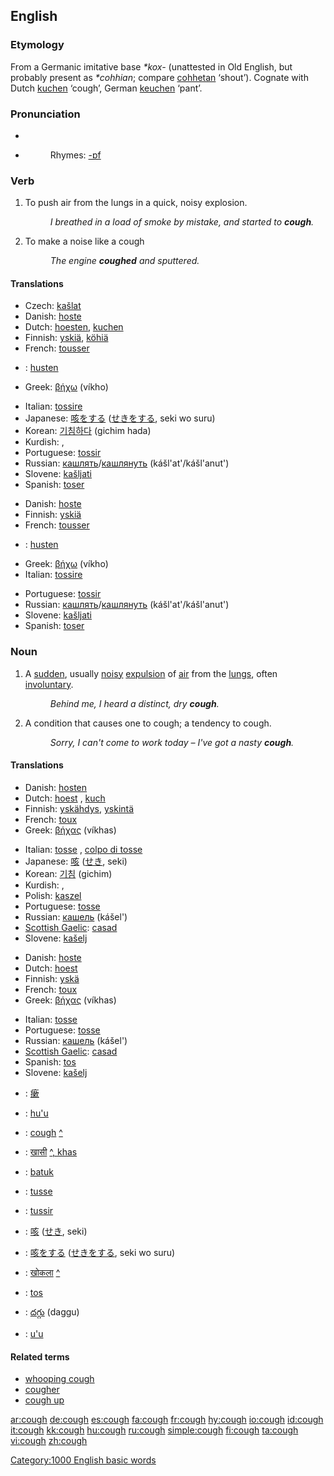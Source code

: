 ==English==

===Etymology===
From a Germanic imitative base ''*kox-'' (unattested in Old English, but probably present as ''*cohhian''; compare [[cohhetan]] ‘shout’).  Cognate with Dutch [[kuchen]] ‘cough’, German [[keuchen]] ‘pant’.

===Pronunciation===
*{{IPA|/kɒf/}}
*{{audio|en-us-cough.ogg|Audio (US)}}
*:Rhymes: [[Rhymes:English:-ɒf|-ɒf]]

===Verb===
{{en-verb}}

# To push air from the lungs in a quick, noisy explosion.
#:''I breathed in a load of smoke by mistake, and started to '''cough'''.''
# To make a noise like a cough
#:''The engine '''coughed''' and sputtered.''

====Translations====
{{trans-top|push air from the lungs}}
*Czech: [[kašlat]]
*Danish: [[hoste]]
*Dutch: [[hoesten]], [[kuchen]]
*Finnish: [[yskiä]], [[köhiä]]
*French: [[tousser]]
*{{de}}: [[husten]]
*Greek: [[βήχω]] (víkho)
{{trans-mid}}
*Italian: [[tossire]]
*Japanese: [[咳をする]] ([[せきをする]], seki wo suru)
*Korean: [[기침하다]] (gichim hada)
*Kurdish: {{KUchar|[[کۆکین]]}}, {{KUchar|[[کۆخین]]}}
*Portuguese: [[tossir]]
*Russian: [[кашлять]]/[[кашлянуть]] (kášl'at'/kášl'anut')
*Slovene: [[kašljati]]
*Spanish: [[toser]]
{{trans-bottom}}

{{trans-top|make a noise like a cough}}
*Danish: [[hoste]]
*Finnish: [[yskiä]]
*French: [[tousser]]
*{{de}}: [[husten]]
*Greek: [[βήχω]] (víkho)
*Italian: [[tossire]]
{{trans-mid}}
*Portuguese: [[tossir]]
*Russian: [[кашлять]]/[[кашлянуть]] (kášl'at'/kášl'anut')
*Slovene: [[kašljati]]
*Spanish: [[toser]]
{{trans-bottom}}

===Noun===
{{en-noun}}
# {{symptom}} A [[sudden]], usually [[noisy]] [[expulsion]] of [[air]] from the [[lungs]], often [[involuntary]].
#:''Behind me, I heard a distinct, dry '''cough'''.''
# A condition that causes one to cough; a tendency to cough.
#:''Sorry, I can't come to work today – I've got a nasty '''cough'''.''

====Translations====
{{trans-top|expulsion of air from the lungs}}
*Danish: [[hosten]] {{c}}
*Dutch: [[hoest]] {{m}}, [[kuch]] {{m}}
*Finnish: [[yskähdys]], [[yskintä]]
*French: [[toux]] {{f}}
*Greek: [[βήχας]] (víkhas) {{m}}
{{trans-mid}}
*Italian: [[tosse]] {{f}}, [[colpo di tosse]] {{m}}
*Japanese: [[咳]] ([[せき]], seki)
*Korean: [[기침]] (gichim)
*Kurdish: {{KUchar|[[کۆکه‌]]}}, {{KUchar|[[کۆخه‌]]}}
*Polish: [[kaszel]] {{m}}
*Portuguese: [[tosse]] {{f}}
*Russian: [[кашель]] (kášel') {{m}}
*[[Scottish Gaelic]]: [[casad]] {{m}}
*Slovene: [[kašelj]] {{m}}
{{trans-bottom}}

{{trans-top|condition that causes one to cough}}
*Danish: [[hoste]] {{c}}
*Dutch: [[hoest]] {{m}}
*Finnish: [[yskä]]
*French: [[toux]] {{f}}
*Greek: [[βήχας]] (víkhas) {{m}}
{{trans-mid}}
*Italian: [[tosse]] {{f}}
*Portuguese: [[tosse]] {{f}}
*Russian: [[кашель]] (kášel') {{m}}
*[[Scottish Gaelic]]: [[casad]] {{m}}
*Spanish: [[tos]] {{m}}
*Slovene: [[kašelj]] {{m}}
{{trans-bottom}}

{{checktrans}}
{{trans-top|Translations to be categorised}}
*{{ttbc|Chinese Characters}}: [[瘶]]
*{{ttbc|Guaraní}}: [[hu'u]]
*{{ttbc|Gujarati}}: [[cough]] [[:gu:ઉધરસ|^]]
*{{ttbc|Hindi}}: [[खासी]] [[:hi:खासी|^, khas]]
*{{ttbc|Indonesian}}: [[batuk]]
*{{ttbc|Interlingua}}: [[tusse]]
*{{ttbc|Interlingua}}: [[tussir]]
{{trans-mid}}
*{{ttbc|Japanese}}: [[咳]] ([[せき]], seki)
*{{ttbc|Japanese}}: [[咳]]をする ([[せき]]をする, seki wo suru)
*{{ttbc|Marathi}}: [[खोकला]] [[:mr:खोकला|^]]
*{{ttbc|Spanish}}: [[tos]] {{m}}
*{{ttbc|Telugu}}: [[దగ్గు]] (daggu)
*{{ttbc|Tupinambá}}: [[u'u]]
{{trans-bottom}}

====Related terms====
*[[whooping cough]]
*[[cougher]]
*[[cough up]]

[[Category:1000 English basic words]]

[[ar:cough]]
[[de:cough]]
[[es:cough]]
[[fa:cough]]
[[fr:cough]]
[[hy:cough]]
[[io:cough]]
[[id:cough]]
[[it:cough]]
[[kk:cough]]
[[hu:cough]]
[[ru:cough]]
[[simple:cough]]
[[fi:cough]]
[[ta:cough]]
[[vi:cough]]
[[zh:cough]]